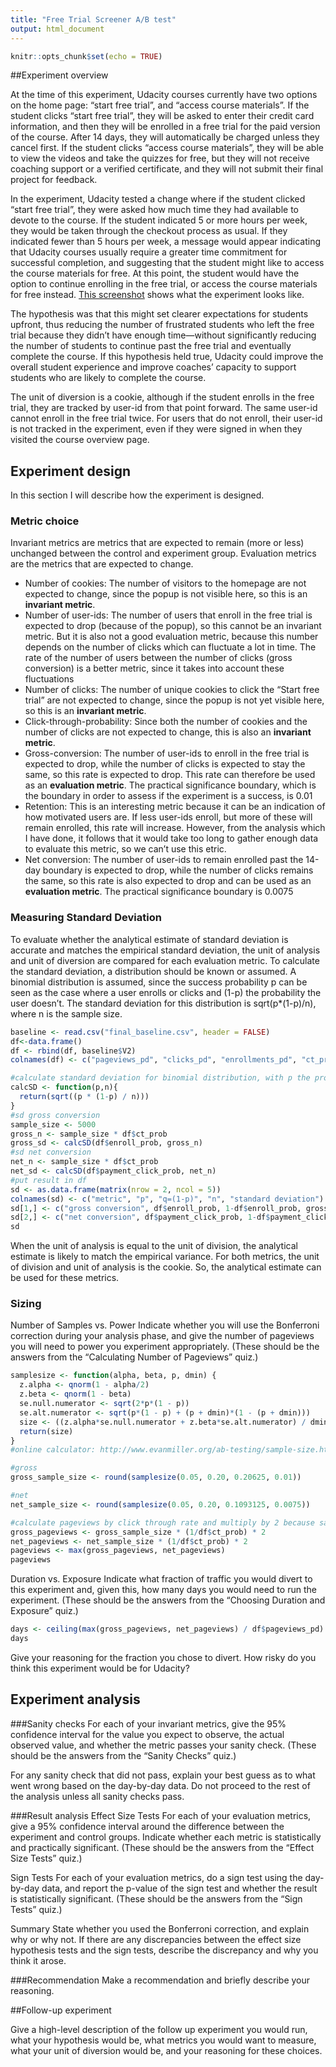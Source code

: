 ```yaml
---
title: "Free Trial Screener A/B test"
output: html_document
---
```


```r
knitr::opts_chunk$set(echo = TRUE)
```
##Experiment overview

At the time of this experiment, Udacity courses currently have two options on the home page: "start free trial", and "access course materials". If the student clicks "start free trial", they will be asked to enter their credit card information, and then they will be enrolled in a free trial for the paid version of the course. After 14 days, they will automatically be charged unless they cancel first. If the student clicks "access course materials", they will be able to view the videos and take the quizzes for free, but they will not receive coaching support or a verified certificate, and they will not submit their final project for feedback.

In the experiment, Udacity tested a change where if the student clicked "start free trial", they were asked how much time they had available to devote to the course. If the student indicated 5 or more hours per week, they would be taken through the checkout process as usual. If they indicated fewer than 5 hours per week, a message would appear indicating that Udacity courses usually require a greater time commitment for successful completion, and suggesting that the student might like to access the course materials for free. At this point, the student would have the option to continue enrolling in the free trial, or access the course materials for free instead. [This screenshot](https://goo.gl/haciU6) shows what the experiment looks like.

The hypothesis was that this might set clearer expectations for students upfront, thus reducing the number of frustrated students who left the free trial because they didn't have enough time—without significantly reducing the number of students to continue past the free trial and eventually complete the course. If this hypothesis held true, Udacity could improve the overall student experience and improve coaches' capacity to support students who are likely to complete the course.

The unit of diversion is a cookie, although if the student enrolls in the free trial, they are tracked by user-id from that point forward. The same user-id cannot enroll in the free trial twice. For users that do not enroll, their user-id is not tracked in the experiment, even if they were signed in when they visited the course overview page.

## Experiment design

In this section I will describe how the experiment is designed.

### Metric choice

Invariant metrics are metrics that are expected to remain (more or less) unchanged between the control and experiment group. Evaluation metrics are the metrics that are expected to change.

* Number of cookies: The number of visitors to the homepage are not expected to change, since the popup is not visible here, so this is an **invariant metric**.
* Number of user-ids: The number of users that enroll in the free trial is expected to drop (because of the popup), so this cannot be an invariant metric. But it is also not a good evaluation metric, because this number depends on the number of clicks which can fluctuate a lot in time. The rate of the number of users between the number of clicks (gross conversion) is a better metric, since it takes into account these fluctuations
* Number of clicks: The number of unique cookies to click the "Start free trial" are not expected to change, since the popup is not yet visible here, so this is an **invariant metric**.
* Click-through-probability: Since both the number of cookies and the number of clicks are not expected to change, this is also an **invariant metric**.
* Gross-conversion: The number of user-ids to enroll in the free trial is expected to drop, while the number of clicks is expected to stay the same, so this rate is expected to drop. This rate can therefore be used as an  **evaluation metric**. The practical significance boundary, which is the boundary in order to assess if the experiment is a success, is 0.01
* Retention: This is an interesting metric because it can be an indication of how motivated users are. If less user-ids enroll, but more of these will remain enrolled, this rate will increase. However, from the analysis which I have done, it follows that it would take too long to gather enough data to evaluate this metric, so we can't use this etric.
* Net conversion: The number of user-ids to remain enrolled past the 14-day boundary is expected to drop, while the number of clicks remains the same, so this rate is also expected to drop and can be used as an **evaluation metric**. The practical significance boundary is 0.0075

### Measuring Standard Deviation

To evaluate whether the analytical estimate of standard deviation is accurate and matches the empirical standard deviation, the unit of analysis and unit of diversion are compared for each evaluation metric. To calculate the standard deviation, a distribution should be known or assumed. A binomial distribution is assumed, since the success probability p can be seen as the case where a user enrolls or clicks and (1-p) the probability the user doesn't. The standard deviation for this distribution is sqrt(p*(1-p)/n), where n is the sample size.

```r
baseline <- read.csv("final_baseline.csv", header = FALSE)
df<-data.frame()
df <- rbind(df, baseline$V2)
colnames(df) <- c("pageviews_pd", "clicks_pd", "enrollments_pd", "ct_prob", "enroll_prob", "payment_enroll_prob", "payment_click_prob")

#calculate standard deviation for binomial distribution, with p the probability of success and n the sample size
calcSD <- function(p,n){
  return(sqrt((p * (1-p) / n)))
}
#sd gross conversion
sample_size <- 5000
gross_n <- sample_size * df$ct_prob
gross_sd <- calcSD(df$enroll_prob, gross_n)
#sd net conversion
net_n <- sample_size * df$ct_prob
net_sd <- calcSD(df$payment_click_prob, net_n)
#put result in df
sd <- as.data.frame(matrix(nrow = 2, ncol = 5))
colnames(sd) <- c("metric", "p", "q=(1-p)", "n", "standard deviation")
sd[1,] <- c("gross conversion", df$enroll_prob, 1-df$enroll_prob, gross_n, gross_sd)
sd[2,] <- c("net conversion", df$payment_click_prob, 1-df$payment_click_prob, net_n, net_sd)
sd
```

When the unit of analysis is equal to the unit of division, the analytical estimate is likely to match the empirical variance. For both metrics, the unit of division and unit of analysis is the cookie. So, the analytical estimate can be used for these metrics.

### Sizing
Number of Samples vs. Power
Indicate whether you will use the Bonferroni correction during your analysis phase, and give the number of pageviews you will need to power you experiment appropriately. (These should be the answers from the "Calculating Number of Pageviews" quiz.)

```r
samplesize <- function(alpha, beta, p, dmin) {
  z.alpha <- qnorm(1 - alpha/2)
  z.beta <- qnorm(1 - beta)
  se.null.numerator <- sqrt(2*p*(1 - p))
  se.alt.numerator <- sqrt(p*(1 - p) + (p + dmin)*(1 - (p + dmin)))
  size <- ((z.alpha*se.null.numerator + z.beta*se.alt.numerator) / dmin)^2
  return(size)
}
#online calculator: http://www.evanmiller.org/ab-testing/sample-size.html

#gross
gross_sample_size <- round(samplesize(0.05, 0.20, 0.20625, 0.01))

#net
net_sample_size <- round(samplesize(0.05, 0.20, 0.1093125, 0.0075))

#calculate pageviews by click through rate and multiply by 2 because sample size is per variation 
gross_pageviews <- gross_sample_size * (1/df$ct_prob) * 2
net_pageviews <- net_sample_size * (1/df$ct_prob) * 2
pageviews <- max(gross_pageviews, net_pageviews)
pageviews
```

Duration vs. Exposure
Indicate what fraction of traffic you would divert to this experiment and, given this, how many days you would need to run the experiment. (These should be the answers from the "Choosing Duration and Exposure" quiz.)

```r
days <- ceiling(max(gross_pageviews, net_pageviews) / df$pageviews_pd)
days
```

Give your reasoning for the fraction you chose to divert. How risky do you think this experiment would be for Udacity?


## Experiment analysis

###Sanity checks
For each of your invariant metrics, give the 95% confidence interval for the value you expect to observe, the actual observed value, and whether the metric passes your sanity check. (These should be the answers from the "Sanity Checks" quiz.)

For any sanity check that did not pass, explain your best guess as to what went wrong based on the day-by-day data. Do not proceed to the rest of the analysis unless all sanity checks pass.


###Result analysis
Effect Size Tests
For each of your evaluation metrics, give a 95% confidence interval around the difference between the experiment and control groups. Indicate whether each metric is statistically and practically significant. (These should be the answers from the "Effect Size Tests" quiz.)

Sign Tests
For each of your evaluation metrics, do a sign test using the day-by-day data, and report the p-value of the sign test and whether the result is statistically significant. (These should be the answers from the "Sign Tests" quiz.)

Summary
State whether you used the Bonferroni correction, and explain why or why not. If there are any discrepancies between the effect size hypothesis tests and the sign tests, describe the discrepancy and why you think it arose.

###Recommendation
Make a recommendation and briefly describe your reasoning.


##Follow-up experiment

Give a high-level description of the follow up experiment you would run, what your hypothesis would be, what metrics you would want to measure, what your unit of diversion would be, and your reasoning for these choices.







